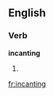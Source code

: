 ==English==

===Verb===
'''incanting'''

# {{third-person singular of|[[incant]]}}

[[fr:incanting]]